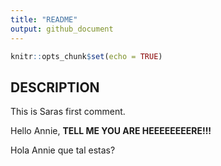 ```yaml
---
title: "README"
output: github_document
---
```


```r
knitr::opts_chunk$set(echo = TRUE)
```

## DESCRIPTION
This is Saras first comment.

Hello Annie, **TELL ME YOU ARE HEEEEEEEERE!!!**

Hola Annie que tal estas?
